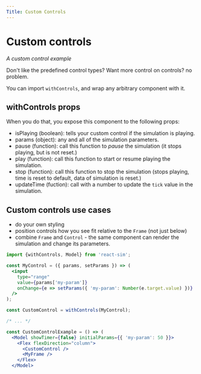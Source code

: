 ```yaml
---
Title: Custom Controls
---
```



# Custom controls

<CustomControlExample />

_A custom control example_

Don't like the predefined control types? Want more control on controls? no problem.

You can import `withControls`, and wrap any arbitrary component with it.

## withControls props

When you do that, you expose this component to the following props:

- isPlaying (boolean): tells your custom control if the simulation is playing.
- params (object): any and all of the simulation parameters.
- pause (function): call this function to _pause_ the simulation (it stops playing, but is not reset.)
- play (function): call this function to start or resume playing the simulation.
- stop (function): call this function to stop the simulation (stops playing, time is reset to default, data of simulation is reset.)
- updateTime (fuction): call with a number to update the `tick` value in the simulation.

## Custom controls use cases

- do your own styling
- position controls how you see fit relative to the `Frame` (not just below)
- combine `Frame` and `Control` - the same component can render the simulation and change its parameters.

```jsx
import {withControls, Model} from 'react-sim';

const MyControl = ({ params, setParams }) => (
  <input
    type="range"
    value={params['my-param']}
    onChange={e => setParams({ 'my-param': Number(e.target.value) })}
  />
);

const CustomControl = withControls(MyControl);

/* ... */

const CustomControlExample = () => (
  <Model showTimer={false} initialParams={{ 'my-param': 50 }}>
    <Flex flexDirection="column">
      <CustomControl />
      <MyFrame />
    </Flex>
  </Model>
```
